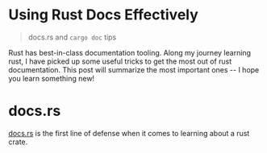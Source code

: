 # Using Rust Docs Effectively

> docs.rs and `cargo doc` tips

Rust has best-in-class documentation tooling. Along my journey learning rust, I
have picked up some useful tricks to get the most out of rust documentation.
This post will summarize the most important ones -- I hope you learn something
new!

# docs.rs
[docs.rs](https://docs.rs) is the first line of defense when it comes to
learning about a rust crate. 
